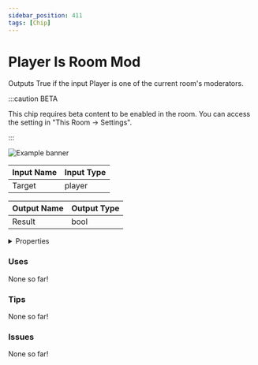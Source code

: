 ```yaml
---
sidebar_position: 411
tags: [Chip]
---
```


# Player Is Room Mod

Outputs True if the input Player is one of the current room's moderators.

:::caution BETA

This chip requires beta content to be enabled in the room. You can access the setting in "This Room -> Settings".

:::

![Example banner](./assets/8f9b0921-a92b-4d01-a4d5-a8d2e6fc6ca0.svg)

| Input Name | Input Type |
|-----------|-----------|
| Target | player |

| Output Name | Output Type |
|-----------|-----------|
| Result | bool |


<details>
  <summary>Properties</summary>
  <div>
    <div>
    <table>
      <thead>
        <tr>
          <th>Is beta required?</th>
          <th>✅</th>
        </tr>
        <tr>
          <th>Is this chip a trolling risk?</th>
          <th>❌</th>
        </tr>
        <tr>
          <th>Chip UUID</th>
          <th>8f9b0921-a92b-4d01-a4d5-a8d2e6fc6ca0</th>
        </tr>
      </thead>
    </table>
    </div>
  </div>
</details>

### Uses

None so far!

### Tips

None so far!

### Issues

None so far!